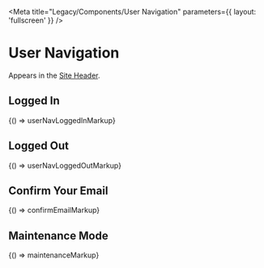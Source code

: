 
<Meta
  title="Legacy/Components/User Navigation"
  parameters={{ layout: 'fullscreen' }}
/>

# User Navigation

Appears in the [Site Header](/?path=/docs/legacy-components-site-header--logged-out).

## Logged In

<Canvas>
  <Story name="Logged In">{() => userNavLoggedInMarkup}</Story>
</Canvas>

## Logged Out

<Canvas>
  <Story name="Logged Out">{() => userNavLoggedOutMarkup}</Story>
</Canvas>

## Confirm Your Email

<Canvas>
  <Story name="Confirm Your Email">{() => confirmEmailMarkup}</Story>
</Canvas>

## Maintenance Mode

<Canvas>
  <Story name="Maintenance Mode">{() => maintenanceMarkup}</Story>
</Canvas>

